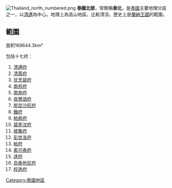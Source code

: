 {{unreferenced|time=2009-07-24T03:04:51+00:00}}
[[File:Thailand_north_numbered.png|right]]
{{commonscat|North Thailand}}
'''泰國北部'''，常簡稱'''泰北'''，是[[泰國|泰國]]主要地理分區之一，以[[清邁|清邁]]為中心。地理上為高山地區，比較清涼。歷史上是[[蘭納|蘭納王國]]的範圍。

== 範圍 ==
面积169644.3km²

包括十七府：

# [[清邁府|清邁府]]
# [[清萊府|清萊府]]
# [[甘烹碧府|甘烹碧府]]
# [[南邦府|南邦府]]
# [[南奔府|南奔府]]
# [[夜豐頌府|夜豐頌府]]
# [[那空沙旺府|那空沙旺府]]
# [[難府|難府]]
# [[帕堯府|帕堯府]]
# [[碧差汶府|碧差汶府]]
# [[披集府|披集府]]
# [[彭世洛府|彭世洛府]]
# [[帕府|帕府]]
# [[素可泰府|素可泰府]]
# [[達府|達府]]
# [[烏泰他尼府|烏泰他尼府]]
# [[程逸府|程逸府]]

{{Thailand}}
[[Category:泰國地區|Category:泰國地區]]